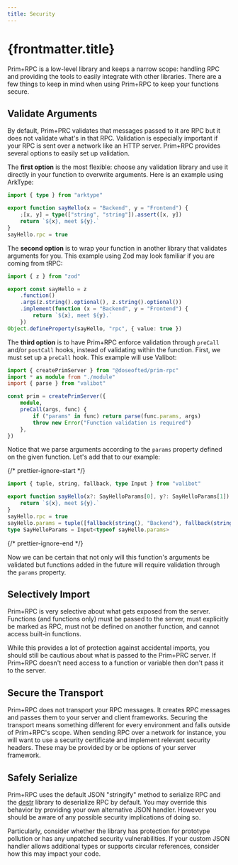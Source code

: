 ```yaml
---
title: Security
---
```



# {frontmatter.title}

Prim+RPC is a low-level library and keeps a narrow scope: handling RPC and providing the tools to easily integrate with
other libraries. There are a few things to keep in mind when using Prim+RPC to keep your functions secure.

## Validate Arguments

By default, Prim+PRC validates that messages passed to it are RPC but it does not validate what's in that RPC.
Validation is especially important if your RPC is sent over a network like an HTTP server. Prim+RPC provides several
options to easily set up validation.

The **first option** is the most flexible: choose any validation library and use it directly in your function to
overwrite arguments. Here is an example using ArkType:

<CodeFile filename="server/module.ts">

```typescript {1,4}
import { type } from "arktype"

export function sayHello(x = "Backend", y = "Frontend") {
	;[x, y] = type(["string", "string"]).assert([x, y])
	return `${x}, meet ${y}.`
}
sayHello.rpc = true
```

</CodeFile>

The **second option** is to wrap your function in another library that validates arguments for you. This example using
Zod may look familiar if you are coming from tRPC:

<CodeFile filename="server/module.ts">

```typescript {1-6,8-9}
import { z } from "zod"

export const sayHello = z
	.function()
	.args(z.string().optional(), z.string().optional())
	.implement(function (x = "Backend", y = "Frontend") {
		return `${x}, meet ${y}.`
	})
Object.defineProperty(sayHello, "rpc", { value: true })
```

</CodeFile>

The **third option** is to have Prim+RPC enforce validation through `preCall` and/or `postCall` hooks, instead of
validating within the function. First, we must set up a `preCall` hook. This example will use Valibot:

<CodeFile filename="server/index.ts">

```typescript {3,7-10}
import { createPrimServer } from "@doseofted/prim-rpc"
import * as module from "./module"
import { parse } from "valibot"

const prim = createPrimServer({
	module,
	preCall(args, func) {
		if ("params" in func) return parse(func.params, args)
		throw new Error("Function validation is required")
	},
})
```

</CodeFile>

Notice that we parse arguments according to the `params` property defined on the given function. Let's add that to our
example:

{/* prettier-ignore-start */}

<CodeFile filename="server/module.ts">

```typescript {1,7-8} /x?: SayHelloParams[0], y?: SayHelloParams[1]/
import { tuple, string, fallback, type Input } from "valibot"

export function sayHello(x?: SayHelloParams[0], y?: SayHelloParams[1]) {
	return `${x}, meet ${y}.`
}
sayHello.rpc = true
sayHello.params = tuple([fallback(string(), "Backend"), fallback(string(), "Frontend")])
type SayHelloParams = Input<typeof sayHello.params>

```

</CodeFile>

{/* prettier-ignore-end */}

Now we can be certain that not only will this function's arguments be validated but functions added in the future will
require validation through the `params` property.

## Selectively Import

Prim+RPC is very selective about what gets exposed from the server. Functions (and functions only) must be passed to the
server, must explicitly be marked as RPC, must not be defined on another function, and cannot access built-in functions.

While this provides a lot of protection against accidental imports, you should still be cautious about what is passed to
the Prim+PRC server. If Prim+RPC doesn't need access to a function or variable then don't pass it to the server.

## Secure the Transport

Prim+RPC does not transport your RPC messages. It creates RPC messages and passes them to your server and client
frameworks. Securing the transport means something different for every environment and falls outside of Prim+RPC's
scope. When sending RPC over a network for instance, you will want to use a security certificate and implement relevant
security headers. These may be provided by or be options of your server framework.

## Safely Serialize

Prim+RPC uses the default JSON "stringify" method to serialize RPC and the [destr](https://github.com/unjs/destr#readme)
library to deserialize RPC by default. You may override this behavior by providing your own alternative JSON handler.
However you should be aware of any possible security implications of doing so.

Particularly, consider whether the library has protection for prototype pollution or has any unpatched security
vulnerabilities. If your custom JSON handler allows additional types or supports circular references, consider how this
may impact your code.
